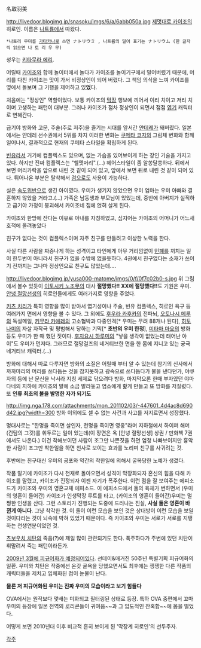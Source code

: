 名取羽美

http://livedoor.blogimg.jp/snasoku/imgs/6/a/6abb050a.jpg
[[제멋대로 카이조]]의 히로인. 이름은 [[나트륨]]에서 따왔다.
 *나토리 우미를 [[가타카나]]로 쓰면 ナトリウミ , 나트륨의 일어 표기는 ナトリウム (한 글자씩 읽으면 나 토 리 우 무)
성우는 [[키타무라 에리]].

어릴때 [[카이조]]와 함께 놀이터에서 놀다가 카이조를 놀이기구에서 밀어버렸기 때문에, 머리를 다친 카이조는 맛이 가서 비정상인이 되어 버렸다. 그 책임 의식을 느껴 카이조를 옆에서 돌보며 그 기행을 제어하고 있'''었'''다.

처음에는 "정상인" 역할이었다. 보통 카이조의 [[막장]] 행보에 끼어서 이리 치이고 저리 치이며 고생하는 패턴이 대부분. 그러나 카이조가 점차 정상인이 되면서 점점 [[엽기]] 캐릭터로 변해간다. 

급기야 방화와 고문, 주술(주로 저주)을 즐기는 시대를 앞서간 [[얀데레]]가 돼버렸다. 일본에서는 얀데레 선수권에서 5위를 차지 이러한 변화는 [[쿠메타 코지]]의 그림체 변화와 함께 일어나서, 결과적으로 현재의 쿠메타 스타일을 확립하게 된다.

[[빈유]]라서 거기에 컴플렉스도 있으며, 없는 가슴을 있어보이게 하는 장인 기술을 가지고 있다. 하지만 진짜 컴플렉스는 "헬멧머리".(…) 헤어스타일이 좀 알쏭달쏭하다. 뒤에서 보면 머리카락을 앞으로 내린 것 같이 되어 있고, 앞에서 보면 뒤로 내린 것 같이 되어 있다. 튀어나온 부분은 탈착해서 [[검]]으로도 사용이 가능하다.

실은 [[속도위반]]으로 생긴 아이였다. 우미가 생기지 않았으면 우미 엄마는 우미 아빠와 결혼하지 않았을 거라고.(…) 가족은 남동생과 부모님이 있었는데, 중반에 아버지가 실직하고 급기야 가정이 붕괴해서 카이조네 집에 얹혀 살게 된다.

카이조와 한방에 잔다는 이유로 아내를 자칭하였고, 심지어는 카이조의 어머니가 어느새 호적에 올려놓았다

친구가 없다는 것이 컴플렉스이며 자주 친구를 만들려고 이상한 노력을 한다. 

사실 다른 사람을 짜증나게 하는 성격이고 타인에게 아무 거리낌없이 [[민폐]]를 끼치는 일이 한두번이 아니라서 친구가 없을 수밖에 없을듯하다. 4권에서 친구없다는 소재가 쓰이기 전까지는 그나마 정상인으로 친구도 많았는데….

http://livedoor.blogimg.jp/yusa000-matome/imgs/0/f/0f7c02b0-s.jpg
위 그림에서 볼수 있듯이 [[이토시키 노조무]]의 대사 '''절망했다!! XX에 절망했다!!'''도 기원은 우미. [[안녕 절망선생]]의 히로인들에게도 여러가지로 영향을 주었다.

[[키츠 치리]]가 특히 영향을 많이 받아서 엽기성이나 주술, 빈유 컴플렉스, 히로인 욕구 등 여러가지 면에서 영향을 볼 수 있다. 그 외에도 [[후우라 카후카]]의 전파뇌, [[오토나시 메루]]의 독설메일, [[키무라 카에레]]의 고소협박과 다중인격[* 우미는 무려 88개나 된다], [[히토 나미]]의 자살 자작극 및 평범해서 당하는 기믹[* '''초반의 우미 한정'''], [[미타마 마요]]의 방화 등도 우미가 한 때 했던 짓이다. [[후지요시 하루미]]의 "낳을 생각이 없었는데 태어난 아이"도 우미가 먼저다. 
그러므로 절망걸즈의 네거티브한 면을 한 몸에 지니고 있는 궁극 네거티브 캐릭터.(…)

방화에 대해서 따로 다루자면 방화의 소질은 어릴때 부터 알 수 있는데 참기의 신사에서 까까마리의 머리를 쓰다듬는 것을 참지못하고 광속으로 쓰다듬다가 불을 낸다던가, 야쿠자의 등에 난 문신을 낙서라 지칭 세제로 닦으려다 방화, 마지막으론 한때 부자였던 야마다네의 지하에 카이조의 발에 소금 발라놓고 염소에게 핥게 만들고 또 방화를 저질렀다. 또 '''인류 최초의 불을 발명한 자가 되기도'''

http://img.nga.178.com/attachments/mon_201102/03/-447601_4d4ac8d690d42.jpg?width=300
방화 이외에도 셀 수 없는 사건과 사고를 저지르면서 성장했다.

명대사로는 "한명을 죽이면 살인자, 천명을 죽이면 영웅"라며 지하철에서 하이퍼 해머(건담의 그것)를 휘두르는 일이 있는데(이 장면은 옥 [안녕 절망선생] 상권 / 만화책 7권에서도 나온다.) 이건 착해보이던 사람이 조그만 나쁜짓을 하면 엄청 나빠보이지만 흉악한 사람이 조그만 착한일을 하면 천사로 보이는 효과를 노리며 친구를 사귀려는 것.

후반에는 친구대신 우미의 공포와 약간의 착한일에 의해서 굴복당한 노예가 생겼다.

작품 말기에 카이조가 다시 천재로 돌아오면서 성격이 막장화되자 혼신의 힘을 다해 카이조를 말렸고, 카이조가 진정되자 이젠 자기가 폭주한다. 이런 점을 잘 보여주는 에피소드가 카이조와 우미의 영혼교체 에피소드. 이 에피소드에서 둘의 육체가 변하면서 (우미의 영혼이 들어간) 카이조가 인생막장 루트를 타고, (카이조의 영혼이 들어간)우미는 멀쩡한 인생을 산다. 그런 스토리가 진행되는 도중에 드러나는 진실, '''사실 둘은 영혼이 바뀐게 아니다'''. 그냥 착각한 것. 이 둘이 이런 모습을 보인 것은 상대방이 이런 모습을 보일 것이다라는 것이 뇌속에 박혀 있었기 때문이다. 즉 카이조와 우미는 서로가 서로를 지탱하는 천생연분이었던 것.

[[츠보우치 치탄]]의 죽음(?)에 제일 많이 관련되기도 한다. 폭주하다가 주변에 있던 치탄이 휘말려서 죽는 패턴이라든가.

[http://sega.jp/cgi-bin/prize/prize.cgi?id=02877  2009년 3월에 피규어화가 예정되어있다]. 선데이&매거진 50주년 특별기획 피규어화의 일환. 우미와 치탄은 작중에선 온갖 굴욕을 당했으면서도 최후에는 쟁쟁한 다른 작품의 캐릭터들을 제치고 입체화된 점이 눈물이 난다.

'''물론 저 피규어화된 우미는 진짜 우미의 모습이라고 보기 힘들다'''

OVA에서는 원작보다 몇배는 미화되고 필터링된 상태로 등장. 특하 OVA 중편에서 꼬마우미의 등장에 일본 전역의 로리콘들이 귀여움~~과 그 압도적인 잔혹함~~에 몸을 떨었다.

어떻게 보면 2010년대 이후 비교적 흔히 보이게 된 '막장계 히로인'의 선두주자.

[[각주]]
